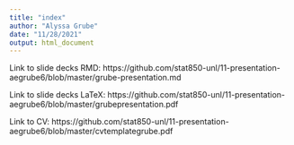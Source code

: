 ```yaml
---
title: "index"
author: "Alyssa Grube"
date: "11/28/2021"
output: html_document
---
```

Link to slide decks RMD: https://github.com/stat850-unl/11-presentation-aegrube6/blob/master/grube-presentation.md 

Link to slide decks LaTeX: https://github.com/stat850-unl/11-presentation-aegrube6/blob/master/grubepresentation.pdf

Link to CV: https://github.com/stat850-unl/11-presentation-aegrube6/blob/master/cvtemplategrube.pdf
